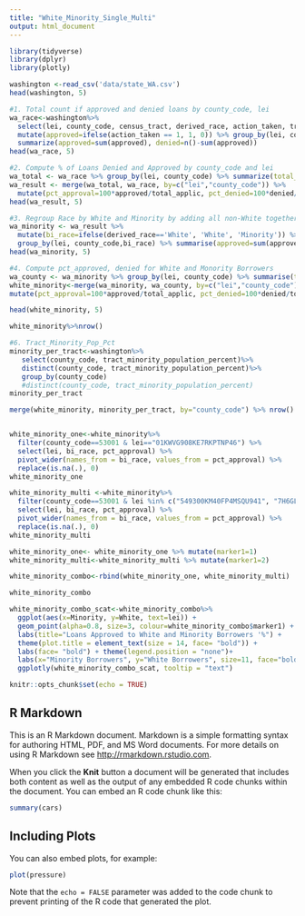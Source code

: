 ```yaml
---
title: "White_Minority_Single_Multi"
output: html_document
---
```



```r
library(tidyverse)
library(dplyr)
library(plotly)

```

```r
washington <-read_csv('data/state_WA.csv')
head(washington, 5)

```

```r
#1. Total count if approved and denied loans by county_code, lei
wa_race<-washington%>%
  select(lei, county_code, census_tract, derived_race, action_taken, tract_population, tract_minority_population_percent)%>%
  mutate(approved=ifelse(action_taken == 1, 1, 0)) %>% group_by(lei, county_code, derived_race) %>%
  summarize(approved=sum(approved), denied=n()-sum(approved))
head(wa_race, 5)
```


```r
#2. Compute % of Loans Denied and Approved by county_code and lei
wa_total <- wa_race %>% group_by(lei, county_code) %>% summarize(total_applic=sum(approved)+sum(denied))
wa_result <- merge(wa_total, wa_race, by=c("lei","county_code")) %>% 
  mutate(pct_approval=100*approved/total_applic, pct_denied=100*denied/total_applic)
head(wa_result, 5)
```


```r
#3. Regroup Race by White and Minority by adding all non-White together
wa_minority <- wa_result %>% 
  mutate(bi_race=ifelse(derived_race=='White', 'White', 'Minority')) %>% 
  group_by(lei, county_code,bi_race) %>% summarise(approved=sum(approved), denied=sum(denied))
head(wa_minority, 5)
```


```r
#4. Compute pct_approved, denied for White and Monority Borrowers
wa_county <- wa_minority %>% group_by(lei, county_code) %>% summarise(total_applic=sum(approved) + sum(denied))
white_minority<-merge(wa_minority, wa_county, by=c("lei","county_code")) %>% 
mutate(pct_approval=100*approved/total_applic, pct_denied=100*denied/total_applic)

head(white_minority, 5)
```
```r
white_minority%>%nrow()
```


```r
#6. Tract_Minority_Pop_Pct
minority_per_tract<-washington%>%
   select(county_code, tract_minority_population_percent)%>%
   distinct(county_code, tract_minority_population_percent)%>%
   group_by(county_code)
   #distinct(county_code, tract_minority_population_percent)
minority_per_tract
```


```r
merge(white_minority, minority_per_tract, by="county_code") %>% nrow()

```
```r

```


```r
white_minority_one<-white_minority%>% 
  filter(county_code==53001 & lei=="01KWVG908KE7RKPTNP46") %>% 
  select(lei, bi_race, pct_approval) %>%
  pivot_wider(names_from = bi_race, values_from = pct_approval) %>% 
  replace(is.na(.), 0) 
white_minority_one

```


```r
white_minority_multi <-white_minority%>% 
  filter(county_code==53001 & lei %in% c("549300KM40FP4MSQU941", "7H6GLXDRUGQFU57RNE97",   "549300AG64NHILB7ZP05", "549300FGXN1K3HLB1R50",  "KB1H1DSPRFMYMCUFXT09")) %>% 
  select(lei, bi_race, pct_approval) %>%
  pivot_wider(names_from = bi_race, values_from = pct_approval) %>% 
  replace(is.na(.), 0) 
white_minority_multi
```

```r
white_minority_one<- white_minority_one %>% mutate(marker1=1)
white_minority_multi<-white_minority_multi %>% mutate(marker1=2)
```



```r
white_minority_combo<-rbind(white_minority_one, white_minority_multi)

white_minority_combo
```


```r
white_minority_combo_scat<-white_minority_combo%>%
  ggplot(aes(x=Minority, y=White, text=lei)) + 
  geom_point(alpha=0.8, size=3, colour=white_minority_combo$marker1) + 
  labs(title="Loans Approved to White and Minority Borrowers '%") + 
  theme(plot.title = element_text(size = 14, face= "bold")) + 
  labs(face= "bold") + theme(legend.position = "none")+
  labs(x="Minority Borrowers", y="White Borrowers", size=11, face="bold")
  ggplotly(white_minority_combo_scat, tooltip = "text")
```


```r
knitr::opts_chunk$set(echo = TRUE)
```

## R Markdown

This is an R Markdown document. Markdown is a simple formatting syntax for authoring HTML, PDF, and MS Word documents. For more details on using R Markdown see <http://rmarkdown.rstudio.com>.

When you click the **Knit** button a document will be generated that includes both content as well as the output of any embedded R code chunks within the document. You can embed an R code chunk like this:

```r
summary(cars)
```

## Including Plots

You can also embed plots, for example:

```r
plot(pressure)
```

Note that the `echo = FALSE` parameter was added to the code chunk to prevent printing of the R code that generated the plot.
